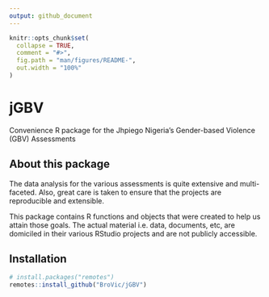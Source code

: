 ```yaml
---
output: github_document
---
```


<!-- README.md is generated from README.Rmd. Please edit that file -->

```r
knitr::opts_chunk$set(
  collapse = TRUE,
  comment = "#>",
  fig.path = "man/figures/README-",
  out.width = "100%"
)
```
# jGBV

<!-- badges: start -->
<!-- badges: end -->

Convenience R package for the Jhpiego Nigeria's Gender-based Violence (GBV) Assessments

## About this package
The data analysis for the various assessments is quite extensive and multi-faceted. Also, great care is taken to ensure that the projects are reproducible and extensible.

This package contains R functions and objects that were created to help us attain those goals. The actual material i.e. data, documents, etc, are domiciled in their various RStudio projects and are not publicly accessible.

## Installation

```r
# install.packages("remotes")
remotes::install_github("BroVic/jGBV")
```
